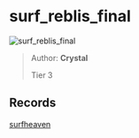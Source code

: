 
# surf_reblis_final

![surf_reblis_final](https://raw.githubusercontent.com/Sayt123/SurfMapPics/Maps-and-bonuses/csgo/surf_reblis_final.jpg)

> Author: **Crystal**
>
> Tier 3

## Records

[surfheaven](https://surfheaven.eu/map/surf_reblis_final)
